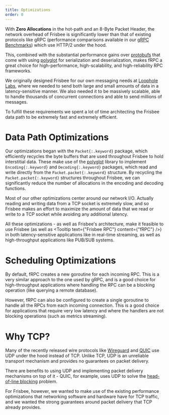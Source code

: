 ```yaml
---
title: Optimizations
order: 0
---
```


With **Zero Allocations** in the hot-path and an 8-Byte Packet Header, the network overhead of Frisbee is significantly
lower than that of existing protocols like gRPC (performance comparisons available in our [gRPC Benchmarks](https://frisbee.sh/performance/grpc-benchmarks))
which use HTTP/2 under the hood.

This, combined with the substantial performance gains over [protobufs](https://github.com/protocolbuffers/protobuf) that come with using
[polyglot](http://github.com/loopholelabs/polyglot-go) for serialization and deserialization, makes fRPC a great choice for high-performance, high-scalability, and high-reliability RPC frameworks.

We originally designed Frisbee for our own messaging needs at [Loophole Labs](https://loopholelabs.io), where we needed
to send both large and small amounts of data in a latency-sensitive manner. We also needed it to be massively scalable,
able to handle thousands of concurrent connections and able to send millions of messages.

To fulfill these requirements we spent a lot of time architecting the Frisbee data path to be extremely fast and extremely efficient.

# Data Path Optimizations

Our optimizations began with the `Packet{:.keyword}` package, which efficiently recycles the byte buffers
that are used throughout Frisbee to hold interstitial data. These make use of the [polyglot](http://github.com/loopholelabs/polyglot-go) library
to implement `Encoding{:.keyword}` and `Decoding{:.keyword}` packages, which read and write directly from the `Packet.packet{:.keyword}`
structure. By recycling the `Packet.packet{:.keyword}` structures throughout Frisbee, we can significantly reduce
the number of allocations in the encoding and decoding functions.

Most of our other optimizations center around our network I/O. Actually reading and writing data from a TCP socket
is extremely slow, and so Frisbee makes an effort to maximize the amount of data that we read or write to a TCP socket
while avoiding any additional latency.

All these optimizations - as well as Frisbee's architecture, make it feasible to use Frisbee (as well as <Tooltip text={"Frisbee RPC"} content={"fRPC"} />)
in both latency-sensitive applications like in real-time streaming, as well as high-throughput applications like PUB/SUB systems.

# Scheduling Optimizations

By default, fRPC creates a new goroutine for each incoming RPC. This is a very similar approach to the one used by gRPC,
and is a good choice for high-throughput applications where handling the RPC can be a blocking operation (like querying a remote
database).

However, fRPC can also be configured to create a single goroutine to handle all the RPCs from
each incoming connection. This is a good choice for applications that require very low latency and where the handlers are not blocking operations (such as metrics streaming).

<Note content="In our benchmarks we've tested both approaches, though it should be noted that the single-goroutine approach is not as efficient as the multi-goroutine approach when the blocking time of the RPC handler is high." />

# Why TCP?

Many of the recently released wire protocols like [Wireguard](https://www.wireguard.com/) and [QUIC](https://datatracker.ietf.org/doc/html/rfc9000)
use UDP under the hood instead of TCP. Unlike TCP, UDP is an unreliable transport mechanism and provides no guarantees
on packet delivery.

There are benefits to using UDP and implementing packet delivery mechanisms on top of it - QUIC, for example, uses
UDP to solve the [head-of-line blocking](https://calendar.perfplanet.com/2020/head-of-line-blocking-in-quic-and-http-3-the-details/)
problem.

For Frisbee, however, we wanted to make use of the existing performance optimizations that networking software and hardware
have for TCP traffic, and we wanted the strong guarantees around packet delivery that TCP already provides.

<Note content="It's important to note that while Frisbee and fRPC were designed to be used with TCP connections, there's no reason developers can't use other transports. As long as the transport fulfills the 'net.Conn' interface, it will work as expected with Frisbee and fRPC." />
